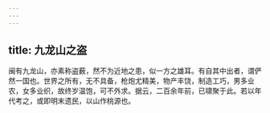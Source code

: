 ```yaml
---
---
---
```

title: 九龙山之盗
---



闽有九龙山，亦素称盗薮，然不为近地之患，似一方之雄耳。有自其中出者，谓俨然一国也。世界之所有，无不具备，枪炮尤精美，物产丰饶，制造工巧，男多业农，女多业织，故终岁温饱，可不外求。据云，二百余年前，已啸聚于此。若以年代考之，或即明末遗民，以山作桃源也。
